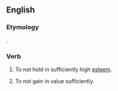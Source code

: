 ==English==

===Etymology===
{{prefix|under|appreciate|lang=en}}.

===Verb===
{{en-verb|underappreciat|es}}
# {{context|transitive|lang=en}} To not hold in sufficiently high [[esteem]].
# {{context|intransitive|lang=en}} To not gain in value sufficiently.